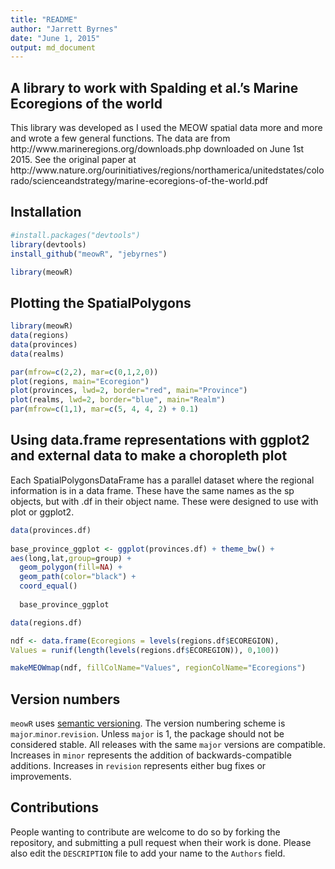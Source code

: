 ```yaml
---
title: "README"
author: "Jarrett Byrnes"
date: "June 1, 2015"
output: md_document
---
```

## A library to work with Spalding et al.'s Marine Ecoregions of the world

This library was developed as I used the MEOW spatial data more and more and wrote a few general functions. The data are from http://www.marineregions.org/downloads.php downloaded on June 1st 2015. See the original paper at http://www.nature.org/ourinitiatives/regions/northamerica/unitedstates/colorado/scienceandstrategy/marine-ecoregions-of-the-world.pdf

##  Installation
```r
#install.packages("devtools")
library(devtools)
install_github("meowR", "jebyrnes")
```
```r
library(meowR)
```
## Plotting the SpatialPolygons

```r
library(meowR)
data(regions)
data(provinces)
data(realms)

par(mfrow=c(2,2), mar=c(0,1,2,0))
plot(regions, main="Ecoregion")
plot(provinces, lwd=2, border="red", main="Province")
plot(realms, lwd=2, border="blue", main="Realm")
par(mfrow=c(1,1), mar=c(5, 4, 4, 2) + 0.1)
```

## Using data.frame representations with ggplot2 and external data to make a choropleth plot

Each SpatialPolygonsDataFrame has a parallel dataset where the regional information is in a data frame. These have the same names as the sp objects, but with .df in their object name. These were designed to use with plot or ggplot2.

```r
data(provinces.df) 
 
base_province_ggplot <- ggplot(provinces.df) + theme_bw() +
aes(long,lat,group=group) + 
  geom_polygon(fill=NA) +
  geom_path(color="black") +
  coord_equal() 
  
  base_province_ggplot
```

```r
data(regions.df)

ndf <- data.frame(Ecoregions = levels(regions.df$ECOREGION), 
Values = runif(length(levels(regions.df$ECOREGION)), 0,100))

makeMEOWmap(ndf, fillColName="Values", regionColName="Ecoregions")
```

## Version numbers

`meowR` uses [semantic versioning][semver]. The version numbering
scheme is `major`.`minor`.`revision`. Unless `major` is 1, the package
should not be considered stable. All releases with the same `major`
versions are compatible. Increases in `minor` represents the addition of
backwards-compatible additions. Increases in `revision` represents either
bug fixes or improvements.


## Contributions

People wanting to contribute are welcome to do so by forking the repository,
and submitting a pull request when their work is done. Please also edit the
`DESCRIPTION` file to add your name to the `Authors` field.

[semver]: http://semver.org/